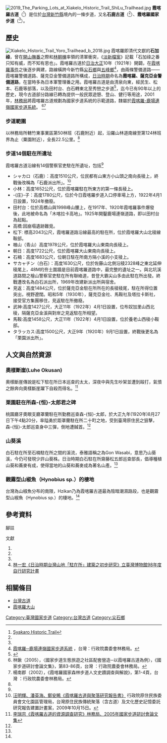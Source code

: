 [[File:2019_The_Parking_Lots_at_Xiakelo_Historic_Trail_ShiLu_Trailhead.jpg|right]]
'''霞喀羅古道'''（{{lang-en|'''Syakaro Historic Trail'''}}<ref name=First>[https://trail.tacp.gov.tw/en/ExploringHistoricTrails/SyakaroHistoricTrail Syakaro Historic Trail]</ref>）是位於[[台灣|台灣]][[新竹縣|新竹縣]]境內的一條步道，又名'''石鹿古道'''（{{lang-en|'''Shihlu Historic Trail'''}}<ref name= First/>）、'''霞喀羅國家步道'''（{{lang-en|'''Syakaro National Trail'''}}<ref name= First/>）。

==歷史==
[[File:Xiakelo_Historic_Trail_Yoro_Trailhead_b_2018.jpg|right]]
霞喀羅即清代文獻的'''石加祿'''，曾在[[開山撫番|開山撫番]]之際和[[林朝棟|林朝棟]]率領的清軍衝突，《[[淡新檔案|淡新檔案]]》記載「石加祿之番只知有威，而不知有恩也」。霞喀羅古道於[[台灣日治時期|日治]][[大正|大正]]10年（1921年）開闢，在[[霞喀羅事件|霞喀羅事件]]之後逐步興建，路線橫跨今新竹縣[[尖石鄉|尖石鄉]]與[[五峰鄉_(臺灣)|五峰鄉]]<ref>[https://recreation.forest.gov.tw/Trail/RT?typ=3&tr_id=026 霞喀羅─鹿場連嶺國家步道系統] {{Wayback|url=https://recreation.forest.gov.tw/Trail/RT?typ=3&tr_id=026 |date=20210420031126 }}，台灣：行政院農委會林務局。</ref>，由兩條警備道路——霞喀羅警備道路、薩克亞金警備道路所構成，[[台灣日治時期|日治時期]]命名為'''霞喀羅、薩克亞金警備道路'''，在當時多為日本軍警理番之用。霞喀羅古道是由清泉向東，經民生、松本、石鹿等部落，以及田村台、白石轉東北至秀巒之步道<ref name=李瑞宗>{{Cite web |url=http://recreation.forest.gov.tw/LIB/Conference/2005_Conference/6_Luen-Chu%20LEE.pdf |title=李瑞宗《步道規劃資源調查方法與資料建置》 林務局、森林遊憩設施規劃設計與施工研習會暨94年度林務局育樂工程計畫內容說明 |access-date=2017-02-16 |archive-url=https://web.archive.org/web/20170217062837/http://recreation.forest.gov.tw/LIB/Conference/2005_Conference/6_Luen-Chu%20LEE.pdf |archive-date=2017-02-17 |dead-url=yes }}</ref>，迄今已有90年以上的歷史，現今古道部分路線已轉為提供一般民眾遊憩、登山、健行等用途，2001年，[[林務局|林務局]]將霞喀羅古道規劃為國家步道系統的示範道路，隸屬於[[霞喀羅-鹿場連嶺國家步道系統|霞喀羅-鹿場連嶺國家步道系統]]。
<ref name= Third>林鍬（2005），〈國家步道生態旅遊之社區配套營造─以霞喀羅古道為例〉，《國家步道研討會論文集》，第83-86頁，台灣 ：行政院農委會林務局。</ref><ref name= Forth>楊南郡（2002），《霞喀羅國家森林步道人文史蹟調查與解說》，第1-4頁，台灣 ：行政院農委會林務局。</ref>

===步道範圍===
以林務局所轄竹東事業區第50林班（石鹿附近）起，沿羅山林道南線至第124林班界為止（粟園附近），全長22.5公里。<ref name=李瑞宗/>

===步道14個駐在所遺址===
霞喀羅古道沿線有14個警察官吏駐在所遺址，包括<ref name=李瑞宗/>
* シャカロ（石鹿）：高度1510公尺，位民都有山東方小山頭之南向長稜上，終戰後改稱為「石鹿派出所」。<ref name=汪明輝>[http://dore.tacp.gov.tw/dorefile/00/01/bv.pdf  汪明輝、潘英海、鄭安睎《霞喀羅古道與聚落研究報告書》] {{Wayback|url=http://dore.tacp.gov.tw/dorefile/00/01/bv.pdf |date=20170217223946 }}行政院原住民族委員會文化園區管理局，台灣原住民族傳統聚落（含古道）及文化歷史記憶委託研究報告建置計畫案，2009年10月15日。</ref>
* 小林：高度1652公尺，位於霞喀羅駐在所東方的第一條長稜上。
* -{庄}-子：高度1780公尺，位於今日霞喀羅步道入口停車場上方，1922年4月1日設置，1924年撤廢。
* 田村台：位於高橋山與1998峰山腰上，在1917年、1920年霞喀羅事件爆發後，此地被命名為「木喀拉卡高地」。1925年開鑿鹿場連嶺道路，即以田村台為起點。
* 高橋ː因崩塌遺跡難覓。
* 松下ː 標高2043公尺，霞喀羅道路沿線最高的駐在所，位於霞喀羅大山北稜線鞍部。
* 楢山（青山）高度1978公尺，位於霞喀羅大山東南向長稜上。
* 朝日：高度1722公尺，位於霞喀羅大山東南向長稜上。
* 石楠：高度1683公尺，位朝日駐在所南方隔小溪的小支稜上。
* サカャチン（白石）：高度1630公尺，位於佐藤山北側沿稜2328峰之東北延伸稜尾上，48M的夯土圍牆是目前霞喀羅道路中，最完整的遺址之一。與北坑溪道路間之檜山警察官吏駐在所有聯絡道，昔登大霸尖山多由此駐在所出發。終戰遭改名為白石派出所，1969年改建新派出所與宿舍。
* 見返：高度1484公尺，位於薩克亞金駐在所所在的長稜稜尾，駐在所得位置突出，視野遼闊。昭和5年（1930年），薩克亞金社、馬鞍社及塔拉卡斯社，接受官方集團移住，見返駐在所撤廢。
* 武神:高度1427公尺，大正11年（1922年）4月1日設置，位布奴加里山西北稜，隔薩克亞金溪與對岸之見返駐在所相望。
* 馬鞍:高度1458公尺，大正11年（1922年）4月1日設置，位於養老山西稜小鞍部。
* タラッカス:高度1500公尺，大正9年（1920年）9月1日設置，終戰後更名為「栗園派出所」。

== 人文與自然資源 == 
===奧樣斷崖(Luhe Okusan)===
奧樣斷崖傳說是松下駐在所日本巡查的太太，深夜中與先生吵架並遭到毆打，氣憤之餘奔向奧樣斷崖躍下自殺而得名。<ref name=李瑞宗II>[http://recreation.forest.gov.tw/lib/conference/2005_NTS_Conference/S4-1_Lee%20Rui%20Chong.pdf  李瑞宗《霞喀羅古道的資源調查研究》林務局、2005年國家步道研討會論文集]{{Dead link|date=2019年12月 |bot=InternetArchiveBot |fix-attempted=yes }}</ref>

===栗園駐在所森-{恒}-太郎君之碑===
桃園廳牙奧眼支廳罩蘭駐在所勤務巡查森-{恒}-太郎，於大正九年(1920年)8月27日下午4點20分，率隘勇於距罩蘭駐在所二十町之地，受到臺灣原住民之狙擊，森-{恒}-太郎巡查身中三彈，倒地遭馘首。<ref name=李瑞宗/>

===山葵溪===
白石駐在所至石楠駐在所之間的溪流，泰雅語稱之為Gon Wasabi，意思乃山葵溪，今仍可發現少許山葵株。日治時期白石駐在所齋藤松五郎巡查部長，倡導種植山葵和蕎麥有成，使得當地的山葵和蕎麥成為著名山產。<ref name=李瑞宗/>

===觀霧型山椒魚（Hynobius sp.）的棲地===
台灣為山椒魚分布的南限，Hzikan乃為霞喀羅古道最為陰暗潮濕路段，也是觀霧型山椒魚（Hynobius sp.）的棲地。<ref name=李瑞宗II/> 

== 參考資料 ==
;腳註
<div class="references-small">
{{reflist}}
</div>

;文獻
#{{Cite book | author = 楊南郡 | title = 《霞喀羅國家森林步道人文史蹟調查與解說》| location = 台灣 | publisher = 行政院農委會林務局 | date = 2002年5月 | pages =   |ISBN =| accessdate = 2014-04-11 | url =  | language= zh-tw | quote =  }}
#{{cite journal |quotes = |author = 林鍬 |date = |year = 2005 |month = |title = 國家步道生態旅遊之社區配套營造─以霞喀羅古道為例 |journal = 《國家步道研討會論文集》 |volume =  |issue = |pages = |publisher = 行政院農委會林務局 |location = 台灣 |issn =  |pmid = |doi =  |bibcode = |oclc = |id = |url = |language = zh-tw |format = |accessdate = |laysummary = |laysource = |laydate = |quote = }}
#{{Cite book | author = 李瑞宗 | title = 《流放旅人的山徑》| location = 台灣 | publisher = 內政部營建署雪霸國家公園管理處出版 | date = 2006年 | pages =   |ISBN =| accessdate =  | url =  | language= zh-tw | quote =  }}
# [http://www.4season.org.tw/html/data/01_trail/01-001-%E9%A7%90%E5%9C%A8%E6%89%80%E4%B8%80%E8%A6%BD_20130923.pdf  林一宏《日治時期台灣山地「駐在所」建築之初步研究》立臺灣博物館98年度自行研究計畫] {{Wayback|url=http://www.4season.org.tw/html/data/01_trail/01-001-%E9%A7%90%E5%9C%A8%E6%89%80%E4%B8%80%E8%A6%BD_20130923.pdf |date=20170217223803 }}

==相關條目==
{{commonscat|Xiakelo Historic Trail}}
* [[台灣古道|台灣古道]]
* [[霞喀羅大山|霞喀羅大山]]
{{臺灣國家步道}}
[[Category:臺灣國家步道|Category:臺灣國家步道]]
[[Category:台灣古道|Category:台灣古道]]
[[Category:尖石鄉|Category:尖石鄉]]